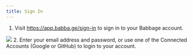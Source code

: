 ```yaml
---
title: Sign In
---
```


1. Visit https://app.babba.ge/sign-in to sign in to your Babbage account.
<img src="/assets/dashboard/sign-in-user.png"/>
2. Enter your email address and password, or use one of the Connected Accounts
   (Google or GitHub) to login to your account.